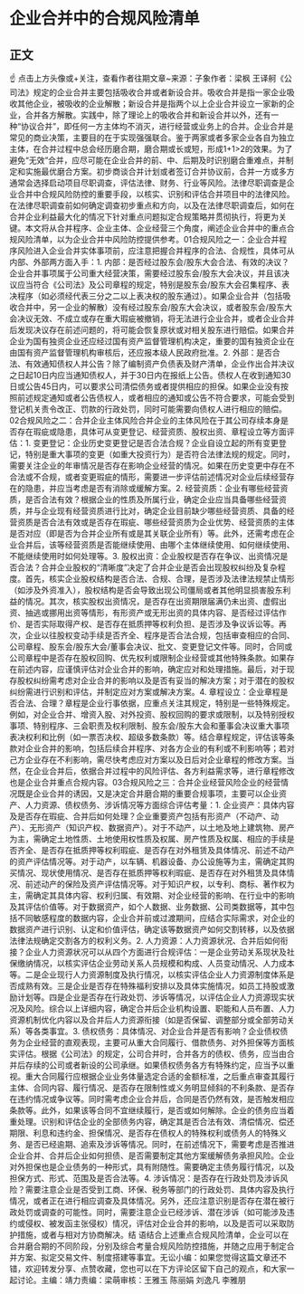 # 企业合并中的合规风险清单
## 正文
☝ 点击上方头像或+关注，查看作者往期文章~来源：子象作者：梁枫 王译舸《公司法》规定的企业合并主要包括吸收合并或者新设合并。吸收合并是指一家企业吸收其他企业，被吸收的企业解散；新设合并是指两个以上企业合并设立一家新的企业，合并各方解散。实践中，除了理论上的吸收合并和新设合并以外，还有一种“协议合并”，即任何一方主体均不消灭，进行经营或业务上的合并。企业合并是常见的商业决策，主要目的在于实现强强联合。鉴于两家或者多家企业各自为独立主体，在合并过程中总会经历磨合期，磨合期或长或短，形成1+1>2的效果。为了避免“无效”合并，应尽可能在企业合并的前、中、后期及时识别磨合重难点，并制定和实施最优磨合方案。初步商谈合并计划或者签订合并协议前，合并一方或多方通常会选择启动项目尽职调查，评估法律、财务、行业等风险。法律尽职调查是企业合并中合规风险防控的重要手段，以核实、识别和评估合并项目中的法律风险。在法律尽职调查前如何确定调查初步重点和方向，以及在法律尽职调查后，如何在合并企业利益最大化的情况下针对重点问题拟定合规策略并贯彻执行，将更为关键。本文将从合并程序、企业主体、企业经营三个角度，阐述企业合并中的重点合规风险清单，以为企业合并中风险防控提供参考。01合规风险之一：企业合并程序风险进入企业合并实体事项前，应注意把握合并程序的合法、合规性，具体可从内部、外部两方面入手：1. 内部：是否经过股东会/股东大会合法、有效的决议？企业合并事项属于公司重大经营决策，需要经过股东会/股东大会决议，并且该决议应当符合《公司法》及公司章程的规定，特别是股东会/股东大会召集程序、表决程序（如必须经代表三分之二以上表决权的股东通过）。如果企业合并（包括吸收合并中，另一企业的解散）没有经过股东会/股东大会决议，或者股东会/股东大会决议无效、不成立或存在重大瑕疵被撤销，将无法进行企业合并，或者企业合并后发现决议存在前述问题的，将可能会恢复原状或对相关股东进行赔偿。如果合并企业为国有独资企业还应经过国有资产监督管理机构决定，重要的国有独资企业在由国有资产监督管理机构审核后，还应报本级人民政府批准。2. 外部：是否合法、有效通知债权人并公告？除了编制资产负债表及财产清单，企业作出合并决议之日起10日内应当通知债权人，并于30日内在报纸上公告。债权人在收到通知30日或公告45日内，可以要求公司清偿债务或者提供相应的担保。如果企业没有按照前述规定通知或者公告债权人，或者相应的通知或公告不符合要求，可能会受到登记机关责令改正、罚款的行政处罚，同时可能需要向债权人进行相应的赔偿。02合规风险之二：合并企业主体风险合并企业的主体风险在于其公司存续本身是否存在瑕疵或隐患，具体可从变更登记、经营资质、股权出资、章程设立等方面评估：1. 变更登记：企业历史变更登记是否合法合规？企业自设立起的所有变更登记，特别是重大事项的变更（如重大投资行为）是否符合法律法规的规定。同时，需要关注企业的年审情况是否存在影响企业经营的情况。如果在历史变更中存在不合法或不合规，或者变更瑕疵的情形，需要进一步评估前述情况对企业后续经营存在的隐患，并应当考虑是否有消除或缓解方案。2. 经营资质：企业有哪些经营资质，是否合法有效？根据企业的性质及所属行业，确定企业应当具备哪些经营资质，并与企业现有经营资质进行比对，确定企业目前缺少哪些经营资质、具备的经营资质是否合法有效或是否存在瑕疵、哪些经营资质为企业优势、经营资质的主体是否对应（即是否为合并企业所有或是其关联企业所有）等。此外，还需考虑在企业合并后，该等经营资质是否能继续使用、由哪个主体继续使用、如何继续使用、不能继续使用时如何处理等。3. 股权出资：企业股权是否存在争议、出资情况是否合法？合并企业股权的“清晰度”决定了合并企业是否会出现股权纠纷及复杂程度。首先，核实企业股权结构是否合法、合规、合理，是否涉及法律法规禁止情形（如涉及外资准入），股权结构是否会导致出现公司僵局或者其他明显损害股东利益的情况。其次，核实股权出资情况，是否存在出资期限届满仍未出资、虚假出资、抽逃或挪用出资等情形，有形资产或无形出资的具体内容、是否经过评估作价、是否实际取得产权、是否存在抵质押等权利负担、是否涉及争议诉讼等。再次，企业以往股权变动手续是否齐全、程序是否合法合规，包括审查相应的合同、公司章程、股东会/股东大会/董事会决议、批文、变更登记文件等。同时，合同或公司章程中是否存在股权回购、优先权利或限制企业经营或其他特殊条款。如果存在前述内容，应谨慎评估对企业合并的影响，确定应对和处理措施。最后，对于现存股权纠纷需考虑对企业合并的影响以及是否有妥当的解决方案；对于潜在的股权纠纷需进行识别和评估，并制定应对方案或解决方案。4. 章程设立：企业章程是否合法、合理？章程是企业行事依据，应重点关注其规定，特别是一些特殊规定。例如，对企业合并、增资入股、对外投资、股权回购的要求或限制，以及特别授权事项、特别程序、三会职责及权利限制、股东会/股东大会和董事会决议重大事项表决权利和比例（如一票否决权、超级多数条款）等。结合章程规定，评估该等条款对企业合并的影响，包括后续合并程序、对各方企业的有利或不利影响等；若对己方企业存在不利影响，需尽快考虑应对方案以及日后对企业章程的修改方案。当然，在企业合并后，依据合并过程中的风险评估、各方利益需求等，进行章程修改也是企业合并重点合规内容。03合规风险之三：合并企业经营风险企业的经营情况既是企业合并的诱因，又是决定合并磨合期的重要合规事项，主要可以企业资产、人力资源、债权债务、涉诉情况等方面综合评估考量：1. 企业资产：具体内容及是否存在瑕疵、合并后如何处理？企业重要资产包括有形资产（不动产、动产）、无形资产（知识产权、数据资产）。对于不动产，以土地及地上建筑物、房产为主，需确定土地性质、土地使用权性质及权属、房产性质及权属、相应的手续是否齐全、是否存在抵质押等权利瑕疵、是否存在对外租赁及具体情况、前述不动产的资产评估情况等。对于动产，以车辆、机器设备、办公设施等为主，需确定其购买情况、现状使用情况、是否存在抵质押等权利瑕疵、是否存在对外租赁及具体情况、前述动产的保险及资产评估情况等。对于知识产权，以专利、商标、著作权为主，需确定其具体内容、权利归属、有效期、对企业经营的影响、在行业中的影响及其评估价值等。对于数据资产，如个人数据、业务数据、公司类数据等，其中包括不同敏感程度的数据内容，企业合并前或过渡期间，应结合实际需求，对企业的数据资产进行识别、认定和价值评估，确定该等数据资产如何交割转移，以及依据法律法规确定交割各方的权利义务。2. 人力资源：人力资源状况、合并后如何衔接？企业人力资源状况可以从四个方面进行合规评估：一是企业劳动关系现状及社保缴纳情况，以核实评估企业劳动关系人员规模和构成、人员变动情况、人力成本等。二是企业现行人力资源制度及执行情况，以核实评估企业人力资源制度体系是否成熟有效。三是企业是否存在特殊福利安排以及具体实施情况，如员工持股或激励计划等。四是企业是否存在行政处罚、涉诉等情况，以评估企业人力资源现实状况及风险。综合以上详细内容，确定合并后企业机构设置、职能和人员布置、人力资源机制优化内容以及合并后人力资源衔接（如是否保留、调整部分或全部劳动关系）等各类事宜。3. 债权债务：具体情况、对企业合并是否有影响？企业债权债务为企业经营的直观表现，主要可从重大合同履行、借款债务、对外担保等方面核实评估。根据《公司法》的规定，公司合并时，合并各方的债权、债务，应当由合并后存续的公司或者新设的公司承继。如果债权债务各方有特殊约定，应当予以重视。重大合同履行应根据企业业务体量选定合适的金额标准，之后重点审查其履行主体、合同内容、履行情况、是否存在限制性或义务明显倾斜的不利条款、是否存在违约情况或争议等。同时需考虑企业合并后，合同是否仍然有效，是否触发相应条款等。此外，如果该等合同不宜继续履行，是否或如何解除。企业的债务应当着重处理。识别和评估企业的全部债务内容，确定其是否合法有效、清偿情况、偿还期限、利息和违约金、担保情况、是否存在债权人的特殊权利或债务人的特殊义务、是否已经逾期、追索及涉诉等情况。同时，在前述情况下，需要考虑是否推进企业合并、合并后企业如何担债、是否需要制定其他方案缓解债务承担风险。企业对外担保也是企业债务的一种形式，具有附随性。需要确定主债务履行情况，以及担保方式、形式、范围及是否合法等。4. 涉诉情况：是否存在行政处罚及涉诉风险？需要注意企业是否受到工商、环保、税务等部门的行政处罚、具体内容及执行情况，或者正在进行相应调查及具体情况。另外，还应注意识别是否存在潜在被行政处罚或调查的可能性。同时，需要注意企业已经涉诉、潜在涉诉（如可能涉及违约或侵权、被发函主张侵权）情况，评估对企业合并的影响，以及是否可以采取防护措施，或者与相对方协商解决。结 语结合上述重点合规风险清单，企业可以在合并磨合期的不同阶段，分别及综合考量合规风险防控措施，并随之应用于制定合并方案、拟定交易文件、制度搭建等事宜。无讼小编：如果您觉得这篇文章还不错，欢迎转发分享、点赞收藏，您也可以在下方评论区留下自己的观点，和大家一起讨论。主编：靖力责编：梁萌审核：王雅玉 陈丽娟 刘逸凡 李雅朋